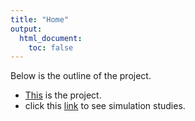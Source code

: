 ```yaml
---
title: "Home"
output:
  html_document:
    toc: false
---
```


Below is the outline of the project. 

* [This][project] is the project.
* click this [link](simulation-study.html) to see simulation studies. 


[project]: https://www.dropbox.com/home/RareVariantProject?preview=RareVariant.pdf
[rmarkdown]: http://rmarkdown.rstudio.com/rmarkdown_websites.htm
[rstudio]: https://www.rstudio.com/products/rstudio/download/preview/
